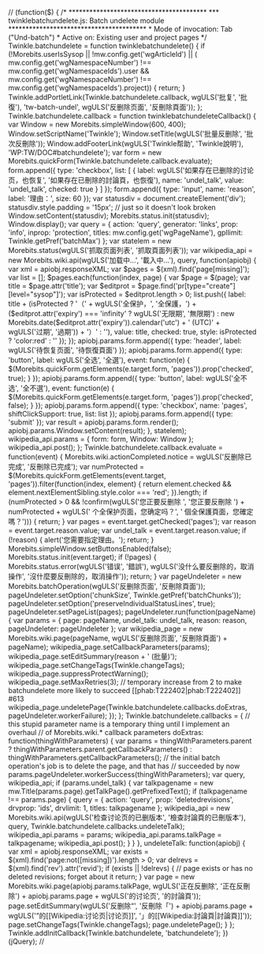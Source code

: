 // <nowiki>


(function($) {


/*
 ****************************************
 *** twinklebatchundelete.js: Batch undelete module
 ****************************************
 * Mode of invocation:     Tab ("Und-batch")
 * Active on:              Existing user and project pages
 */


Twinkle.batchundelete = function twinklebatchundelete() {
	if (!Morebits.userIsSysop || !mw.config.get('wgArticleId') || (
		mw.config.get('wgNamespaceNumber') !== mw.config.get('wgNamespaceIds').user &&
		mw.config.get('wgNamespaceNumber') !== mw.config.get('wgNamespaceIds').project)) {
		return;
	}
	Twinkle.addPortletLink(Twinkle.batchundelete.callback, wgULS('批复', '批復'), 'tw-batch-undel', wgULS('反删除页面', '反刪除頁面'));
};

Twinkle.batchundelete.callback = function twinklebatchundeleteCallback() {
	var Window = new Morebits.simpleWindow(600, 400);
	Window.setScriptName('Twinkle');
	Window.setTitle(wgULS('批量反删除', '批次反刪除'));
	Window.addFooterLink(wgULS('Twinkle帮助', 'Twinkle說明'), 'WP:TW/DOC#batchundelete');

	var form = new Morebits.quickForm(Twinkle.batchundelete.callback.evaluate);
	form.append({
		type: 'checkbox',
		list: [
			{
				label: wgULS('如果存在已删除的讨论页，也恢复', '如果存在已刪除的討論頁，也恢復'),
				name: 'undel_talk',
				value: 'undel_talk',
				checked: true
			}
		]
	});
	form.append({
		type: 'input',
		name: 'reason',
		label: '理由：',
		size: 60
	});

	var statusdiv = document.createElement('div');
	statusdiv.style.padding = '15px';  // just so it doesn't look broken
	Window.setContent(statusdiv);
	Morebits.status.init(statusdiv);
	Window.display();

	var query = {
		action: 'query',
		generator: 'links',
		prop: 'info',
		inprop: 'protection',
		titles: mw.config.get('wgPageName'),
		gpllimit: Twinkle.getPref('batchMax')
	};
	var statelem = new Morebits.status(wgULS('抓取页面列表', '抓取頁面列表'));
	var wikipedia_api = new Morebits.wiki.api(wgULS('加载中…', '載入中…'), query, function(apiobj) {
		var xml = apiobj.responseXML;
		var $pages = $(xml).find('page[missing]');
		var list = [];
		$pages.each(function(index, page) {
			var $page = $(page);
			var title = $page.attr('title');
			var $editprot = $page.find('pr[type="create"][level="sysop"]');
			var isProtected = $editprot.length > 0;

			list.push({
				label: title + (isProtected ? '（' + wgULS('全保护，', '全保護，') + ($editprot.attr('expiry') === 'infinity' ? wgULS('无限期', '無限期') : new Morebits.date($editprot.attr('expiry')).calendar('utc') + ' (UTC)' + wgULS('过期', '過期')) + '）' : ''),
				value: title,
				checked: true,
				style: isProtected ? 'color:red' : ''
			});
		});
		apiobj.params.form.append({ type: 'header', label: wgULS('待恢复页面', '待恢復頁面') });
		apiobj.params.form.append({
			type: 'button',
			label: wgULS('全选', '全選'),
			event: function(e) {
				$(Morebits.quickForm.getElements(e.target.form, 'pages')).prop('checked', true);
			}
		});
		apiobj.params.form.append({
			type: 'button',
			label: wgULS('全不选', '全不選'),
			event: function(e) {
				$(Morebits.quickForm.getElements(e.target.form, 'pages')).prop('checked', false);
			}
		});
		apiobj.params.form.append({
			type: 'checkbox',
			name: 'pages',
			shiftClickSupport: true,
			list: list
		});
		apiobj.params.form.append({ type: 'submit' });

		var result = apiobj.params.form.render();
		apiobj.params.Window.setContent(result);

	}, statelem);
	wikipedia_api.params = { form: form, Window: Window };
	wikipedia_api.post();
};

Twinkle.batchundelete.callback.evaluate = function(event) {
	Morebits.wiki.actionCompleted.notice = wgULS('反删除已完成', '反刪除已完成');

	var numProtected = $(Morebits.quickForm.getElements(event.target, 'pages')).filter(function(index, element) {
		return element.checked && element.nextElementSibling.style.color === 'red';
	}).length;
	if (numProtected > 0 && !confirm(wgULS('您正要反删除 ', '您正要反刪除 ') + numProtected + wgULS(' 个全保护页面，您确定吗？', ' 個全保護頁面，您確定嗎？'))) {
		return;
	}

	var pages = event.target.getChecked('pages');
	var reason = event.target.reason.value;
	var undel_talk = event.target.reason.value;
	if (!reason) {
		alert('您需要指定理由。');
		return;
	}
	Morebits.simpleWindow.setButtonsEnabled(false);
	Morebits.status.init(event.target);

	if (!pages) {
		Morebits.status.error(wgULS('错误', '錯誤'), wgULS('没什么要反删除的，取消操作', '沒什麼要反刪除的，取消操作'));
		return;
	}


	var pageUndeleter = new Morebits.batchOperation(wgULS('反删除页面', '反刪除頁面'));
	pageUndeleter.setOption('chunkSize', Twinkle.getPref('batchChunks'));
	pageUndeleter.setOption('preserveIndividualStatusLines', true);
	pageUndeleter.setPageList(pages);
	pageUndeleter.run(function(pageName) {
		var params = {
			page: pageName,
			undel_talk: undel_talk,
			reason: reason,
			pageUndeleter: pageUndeleter
		};

		var wikipedia_page = new Morebits.wiki.page(pageName, wgULS('反删除页面', '反刪除頁面') + pageName);
		wikipedia_page.setCallbackParameters(params);
		wikipedia_page.setEditSummary(reason + ' (批量)');
		wikipedia_page.setChangeTags(Twinkle.changeTags);
		wikipedia_page.suppressProtectWarning();
		wikipedia_page.setMaxRetries(3); // temporary increase from 2 to make batchundelete more likely to succeed [[phab:T222402|phab:T222402]] #613
		wikipedia_page.undeletePage(Twinkle.batchundelete.callbacks.doExtras, pageUndeleter.workerFailure);
	});
};

Twinkle.batchundelete.callbacks = {
	// this stupid parameter name is a temporary thing until I implement an overhaul
	// of Morebits.wiki.* callback parameters
	doExtras: function(thingWithParameters) {
		var params = thingWithParameters.parent ? thingWithParameters.parent.getCallbackParameters() :
			thingWithParameters.getCallbackParameters();
		// the initial batch operation's job is to delete the page, and that has
		// succeeded by now
		params.pageUndeleter.workerSuccess(thingWithParameters);

		var query, wikipedia_api;

		if (params.undel_talk) {
			var talkpagename = new mw.Title(params.page).getTalkPage().getPrefixedText();
			if (talkpagename !== params.page) {
				query = {
					action: 'query',
					prop: 'deletedrevisions',
					drvprop: 'ids',
					drvlimit: 1,
					titles: talkpagename
				};
				wikipedia_api = new Morebits.wiki.api(wgULS('检查讨论页的已删版本', '檢查討論頁的已刪版本'), query, Twinkle.batchundelete.callbacks.undeleteTalk);
				wikipedia_api.params = params;
				wikipedia_api.params.talkPage = talkpagename;
				wikipedia_api.post();
			}
		}
	},
	undeleteTalk: function(apiobj) {
		var xml = apiobj.responseXML;
		var exists = $(xml).find('page:not([missing])').length > 0;
		var delrevs = $(xml).find('rev').attr('revid');

		if (exists || !delrevs) {
			// page exists or has no deleted revisions; forget about it
			return;
		}

		var page = new Morebits.wiki.page(apiobj.params.talkPage, wgULS('正在反删除', '正在反刪除') + apiobj.params.page + wgULS('的讨论页', '的討論頁'));
		page.setEditSummary(wgULS('反删除“', '反刪除「') + apiobj.params.page + wgULS('”的[[Wikipedia:讨论页|讨论页]]', '」的[[Wikipedia:討論頁|討論頁]]'));
		page.setChangeTags(Twinkle.changeTags);
		page.undeletePage();
	}
};

Twinkle.addInitCallback(Twinkle.batchundelete, 'batchundelete');
})(jQuery);


// </nowiki>